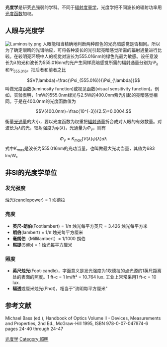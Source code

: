 {{noteTA
|T=zh-hans:光度学;zh-hant:光度學;
|1=zh-hans:坎德拉; zh-hant:燭光; zh-hk:坎德拉;
}}

'''光度学'''是研究[[光|光]]强弱的学科。不同于[[辐射度量学|辐射度量学]]，光度学把不同波长的辐射功率用[[光度函数|光度函数]]加权。

==人眼与光度学==
[[Image:Luminosity.png|thumb]]
人眼能相当精确地判断两种颜色的光亮暗感觉是否相同。所以为了确定眼睛的光谱响应，可将各种波长的光引起亮暗感觉所需的辐射通量进行比较。在较明亮环境中人的视觉对波长为555.016nm的绿色光最为敏感。设任意波长为<math>\lambda</math>的光和波长为555.016nm的光产生同样亮暗感觉所需的辐射通量分别为<math>\Psi_{\lambda}</math>和<math>\Psi_{555.016}</math>，把后者和前者之比
:<math>V(\lambda)=\frac{\Psi_{555.016}}{\Psi_{\lambda}}</math>
叫做光度函数(luminosity function)或视见函数(visual sensitivity function)。例如，实验表明，1mW的555.0nm绿光与2.5W的400.0nm紫光引起的亮暗感觉相同。于是在400.0nm的光度函数值为
:<math>V(400.0nm)=\frac{10^{-3}}{2.5}=0.0004.</math>

衡量[[光通量|光通量]]的大小，要以光度函数为权重把[[辐射通量|辐射通量]]折合成对人眼的有效数量。对波长为<math>\lambda</math>的光，辐射强度为<math>\psi(\lambda)</math>，光通量为<math>\Phi_v</math>，则有
:<math>\Phi_v=K_{max} \int V(\lambda)\psi(\lambda)d\lambda</math>
式中<math>K_{max}</math>是波长为555.016nm的光功当量，也叫做最大光功当量，其值为683 lm/W。
{{国际单位制光单位}}

==非SI的光度学单位==
===发光强度===
烛光(candlepower) = 1 坎德拉
===亮度===
*'''英尺-朗伯'''(Footlambert)  = 1/π 烛光每平方英尺 = 3.426 烛光每平方米
*'''朗伯'''(lambert) = 1/π 烛光每平方厘米
*'''毫朗伯'''（Millilambert）= 1/1000 朗伯
*'''熙提'''(Stilb) = 1 烛光每平方厘米

===照度===
*'''英尺烛光'''(Foot-candle)，字面意义是发光强度为1坎德拉的点光源的1英尺距离处的表面的照度。1 ft-c = 1 lm/ft² = 10.764 lux. 工业上常常采用1 ft-c = 10 lux.
*'''辐透'''或厘米烛光(Phot)，相当于"流明每平方厘米"

==参考文献==
Michael Bass (ed.), Handbook of Optics Volume II - Devices, Measurements and Properties, 2nd Ed., McGraw-Hill 1995, ISBN 978-0-07-047974-6 pages 24-40 through 24-47

[[Category:光度学|]]
[[Category:照明|Category:照明]]